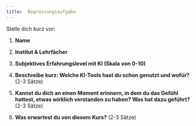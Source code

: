 ```yaml
---
title:  Begrüssungsaufgabe
---
```


Stelle dich kurz vor:

1. **Name**

2. **Institut & Lehrfächer**

3. **Subjektives Erfahrungslevel mit KI (Skala von 0-10)**

4. **Beschreibe kurz: Welche KI-Tools hast du schon genutzt und wofür?** (2-3 Sätze)

5. **Kannst du dich an einen Moment erinnern, in dem du das Gefühl hattest, etwas wirklich verstanden zu haben? Was hat dazu geführt?** (2-3 Sätze)

6. **Was erwartest du von diesem Kurs?** (2-3 Sätze)
